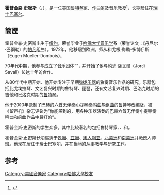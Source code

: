 '''霍普金森·史密斯'''（{{lang-en|Hopkinson Smith}}，{{bd|1946年|12月7日}}），是一位[[美国|美国]][[鲁特琴|鲁特琴]]家、[[作曲家|作曲家]]及音乐教授<ref>{{Cite book|title=万象人间|last=（美）欧·亨利著|first=|publisher=北京：当代中国出版社|year=2013年7月|isbn=978-7-5154-0234-5|location=|pages=180}}</ref>，长期居住在[[瑞士|瑞士]][[巴塞尔|巴塞尔]]。

== 簡歷 ==
霍普金森·史密斯出生于[[纽约|纽约]]，荣誉毕业于[[哈佛大学|哈佛大学]][[音乐学|音乐学]]系（荣誉论文：《丹尼尔·巴彻勒》的[[帕凡|帕凡]]组曲）。1972年，他移居到欧洲，师从{{link-en|埃米利奧·普霍爾|Emilio Pujol}}和尤根·梅勒-多博伊斯（Eugen Mueller-Dombois）。

70年代中期，他参与成立了音乐团体“{{link-en|晚星二十一古樂團|Hespèrion XXI}}”，并开始了他与約迪·薩瓦爾（Jordi Savall）长达十年的合作。

从80年代中期开始，他开始专注于早期[[彈撥樂器|弹拨乐器]]的独奏音乐作品的研究。乐器包括比尤埃拉琴、文艺复兴时期的鲁特琴、琵琶，还有文艺复兴时期、巴洛克时期的吉他和巴洛克时期的[[鲁特琴|鲁特琴]]。

他于2000年录制了[[巴赫|巴赫]]的六首[[无伴奏小提琴奏鸣曲与组曲|无伴奏小提琴奏鸣曲与组曲]]的鲁特琴改编版，被《留声机》杂志评论为“你能买到的，用各种乐器演奏的巴赫六首无伴奏小提琴奏鸣曲和组曲作品中最好的”。

霍普金斯·史密斯的学生众多，其中比较著名的包括鲁特琴家{{link-en|米蓋爾．伊瑟瑞爾|Miguel Yisrael}}、{{link-en|羅爾夫·里斯列凡德|Rolf Lislevand}}、{{link-en|埃汀·卡拉馬佐夫|Edin Karamazov}}和{{link-ja|今村泰典|今村泰典}}。

霍普金森·史密斯长期巡演于[[欧洲|欧洲]]、[[亚洲|亚洲]]、[[澳大利亚|澳大利亚]]、[[北美洲|北美洲]]和[[南美洲|南美洲]]并教授大师班。他现在居住于瑞士巴塞尔，并在当地的{{link-en|巴塞爾古樂學院|Schola Cantorum Basiliensis}}从事教学与研究工作。

==参考==
{{reflist}}

{{DEFAULTSORT:Smith, Hopkinson}}

{{Authority control}}
[[Category:美國音樂家|Category:美國音樂家]]
[[Category:哈佛大學校友|Category:哈佛大學校友]]